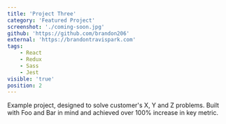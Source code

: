 ```yaml
---
title: 'Project Three'
category: 'Featured Project'
screenshot: './coming-soon.jpg'
github: 'https://github.com/brandon206'
external: 'https://brandontravispark.com'
tags:
    - React
    - Redux
    - Sass
    - Jest
visible: 'true'
position: 2
---
```


Example project, designed to solve customer's X, Y and Z problems. Built with Foo and Bar in mind and achieved over 100% increase in key metric.
